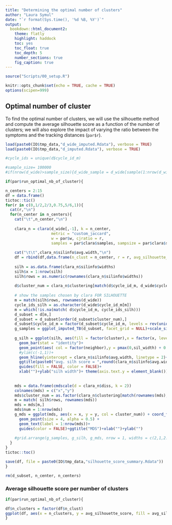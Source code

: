 ```yaml
---
title: "Determining the optimal number of clusters"
author: "Laura Symul"
date: "`r format(Sys.time(), '%d %B, %Y')`"
output: 
  bookdown::html_document2: 
    theme: flatly
    highlight: haddock
    toc: yes
    toc_float: true
    toc_depth: 5
    number_sections: true
    fig_caption: true
---
```




```r
source("Scripts/00_setup.R")
```


```r
knitr::opts_chunk$set(echo = TRUE, cache = TRUE)
options(scipen=999)
```


## Optimal number of cluster

To find the optimal number of clusters, we will use the silhouette method and compute the average silhouette score as a function of the number of clusters; we will also explore the impact of varying the ratio between the symptoms and the tracking distances (`par$r`).


```r

load(paste0(IO$tmp_data,"d_wide_imputed.Rdata"), verbose = TRUE)
load(paste0(IO$tmp_data,"d_imputed.Rdata"), verbose = TRUE)

```


```r
#cycle_ids = unique(d$cycle_id_m)

#sample_size= 100000
#if(nrow(d_wide)>sample_size){d_wide_sample = d_wide[sample(1:nrow(d_wide),sample_size),]}else{d_wide_sample = d_wide}

if(par$run_optimal_nb_of_cluster){

n_centers = 2:15
df = data.frame()
tictoc::tic()
for(r in c(0,1/2,2/3,0.75,5/6,1)){
  cat(r,"\n")
  for(n_center in n_centers){
    cat("\t",n_center,"\n")
    
    clara_n = clara(d_wide[,-1], k = n_center, 
                    metric = "custom_jaccard", 
                    w = par$w, cjratio = r, 
                    samples = par$clara$samples, sampsize = par$clara$sampsize)
    
    cat("\t\t",clara_n$silinfo$avg.width,"\n")
    df = rbind(df,data.frame(n_clust = n_center, r = r, avg_silhouette_score = clara_n$silinfo$avg.width))
    
    silh = as.data.frame(clara_n$silinfo$widths)
    silh$x = 1:nrow(silh)
    silh$rows = as.numeric(rownames(clara_n$silinfo$widths))
    
    d$cluster_num = clara_n$clustering[match(d$cycle_id_m, d_wide$cycle_id_m)]
    
    # show the samples chosen by clara FOR SILHOUETTE
    m = match(silh$rows, rownames(d_wide))
    cycle_ids_silh = as.character(d_wide$cycle_id_m[m])
    m = which(!is.na(match( d$cycle_id_m, cycle_ids_silh)))
    d_subset = d[m,]
    d_subset = d_subset[order(d_subset$cluster_num),]
    d_subset$cycle_id_m = factor(d_subset$cycle_id_m, levels = rev(unique(cycle_ids_silh)))
    g_samples = ggplot_imputed_TB(d_subset, facet_grid = NULL)+scale_size(range = c(2,2)) + ggtitle(paste0("r = ",r))
    
    g_silh = ggplot(silh, aes(fill = factor(cluster),x = factor(x, levels =rev(x)), y = sil_width)) + coord_flip()+
      geom_bar(stat = "identity")+
      geom_point(aes( col = factor(neighbor),y = pmax(0,sil_width) + 0.025), size = 3)+
      #ylim(c(-1,1))+
      geom_hline(yintercept = clara_n$silinfo$avg.width, linetype = 2)+ 
      ggtitle(paste0("avg. silh score = ",round(clara_n$silinfo$avg.width,digits = 3)))+
      guides(fill = FALSE, color = FALSE)+
      xlab("")+ylab("silh width")+ theme(axis.text.y = element_blank())
    
    
    mds = data.frame(cmdscale(d = clara_n$diss, k = 2))
    colnames(mds) = c("x","y")
    mds$cluster_num = as.factor(clara_n$clustering[match(rownames(mds), names(clara_n$clustering))])
    m = match( silh$rows, rownames(mds))
    mds = mds[m,]
    mds$num = 1:nrow(mds)
    g_mds = ggplot(mds, aes(x = x, y = y, col = cluster_num)) + coord_fixed()+
      geom_point(size = 4, alpha = 0.5) + 
      geom_text(label = 1:nrow(mds))+
      guides(color = FALSE)+ggtitle("MDS")+xlab("")+ylab("")
    
    #grid.arrange(g_samples, g_silh, g_mds, nrow = 1, widths = c(2,1,2.2))
  }
}
tictoc::toc()

save(df, file = paste0(IO$tmp_data,"silhouette_score_summary.Rdata"))
}

rm(d_subset, n_center, n_centers)
```

### Average silhouette score per number of clusters

```r

if(par$run_optimal_nb_of_cluster){

df$n_clusters = factor(df$n_clust)
ggplot(df, aes(x = n_clusters, y = avg_silhouette_score, fill = avg_silhouette_score)) + geom_bar(stat = "identity")+ facet_grid(r ~ .)
}

```




